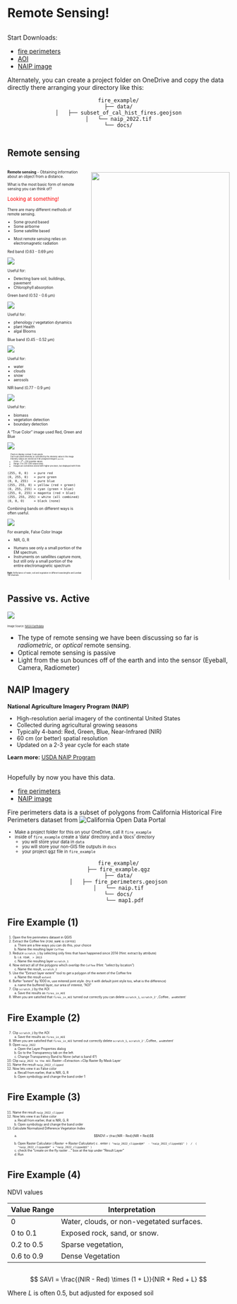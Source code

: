 # Remote Sensing!

## 
Start Downloads:

+ [fire perimeters](https://cpslo-my.sharepoint.com/:u:/g/personal/mthuggin_calpoly_edu/EeI5CefmJnZKgL1EU5lcxDoBiiGvVQrU-7NFUJaSew6ktA?e=ls6lkO)
+ [AOI]()
+ [NAIP image]()

Alternately, you can create a project folder on OneDrive and copy the data directly there arranging your directory like this:

::: {style="text-align: center;"}
```
fire_example/
├── data/
│   ├── subset_of_cal_hist_fires.geojson
│   └── naip_2022.tif
└── docs/
    
```
:::


## Remote sensing

::: {.columns}

::: {.column width="35%"}
::: {.r-stack style="position: relative; min-height: 400px;"}

::: {.fragment .absolute .fade-in-then-out data-fragment-index="1" style="max-width: 100%; font-size:0.6em;"}
__Remote sensing__ - Obtaining information about an object from a distance.
:::


::: {.fragment .absolute .fade-in-then-out data-fragment-index="2" style="max-width: 100%; font-size:0.6em;"}
What is the most basic form of remote sensing you can think of?
:::

::: {.fragment .absolute .fade-in-then-out data-fragment-index="3" style="max-width: 100%; font-size:0.8em;"}

[Looking at something!]{style="color: red;"}
:::


::: {.fragment .absolute .fade-in-then-out data-fragment-index="4" style="max-width: 100%; font-size:0.6em;"}
There are many different methods of remote sensing.

+ Some ground based
+ Some airborne
+ Some satellite based
:::


::: {.fragment .absolute .fade-in-then-out data-fragment-index="5" style="max-width: 100%; font-size:0.6em;"}
+ Most remote sensing relies on electromagnetic radiation
:::

::: {.fragment .absolute .fade-in-then-out data-fragment-index="6" style="max-width: 100%; font-size:0.6em;"}
Red band (0.63 - 0.69 µm)

![](img/rspec.png)

Useful for:  

+ Detecting bare soil, buildings, pavement
+ Chlorophyll absorption

:::

::: {.fragment .absolute .fade-in-then-out data-fragment-index="7" style="max-width: 100%; font-size:0.6em;"}
Green band (0.52 - 0.6 µm)

![](img/gspec.png)

Useful for:  

+ phenology / vegetation dynamics
+ plant Health
+ algal Blooms
:::

::: {.fragment .absolute .fade-in-then-out data-fragment-index="8" style="max-width: 100%; font-size:0.6em;"}
Blue band (0.45 - 0.52 µm)

![](img/bspec.png)

Useful for:  

+ water
+ clouds 
+ snow
+ aerosols

:::

::: {.fragment .absolute .fade-in-then-out data-fragment-index="9" style="max-width: 100%; font-size:0.6em;"}
NIR band (0.77 - 0.9 µm)


![](img/nirspec.png)

Useful for:  

+ biomass
+ vegetation detection
+ boundary detection
:::

::: {.fragment .absolute .fade-in-then-out data-fragment-index="10" style="max-width: 100%; font-size:0.6em;"}
A "True Color" image used Red, Green and Blue 

![](img/rgbspec.png)

::: {style="font-size:0.5em"}
+ Pixels in display contain 3 sub-pixels
+ Each sub-pixels intensity is controlled by the intensity value in the image
+ Intensity values are stored as 8-bit unsigned integers (`uint8`) 
    + 8 bits = $2^{8}$ = 256 possible values
    + Range: 0 to 255 (256 values total)
    + Images are sometimes _stored_ with higher precision, but displayed with 8 bits
:::

```
(255, 0, 0)   = pure red
(0, 255, 0)   = pure green
(0, 0, 255)   = pure blue
(255, 255, 0) = yellow (red + green)
(0, 255, 255) = cyan (green + blue)
(255, 0, 255) = magenta (red + blue)
(255, 255, 255) = white (all combined)
(0, 0, 0)     = black (none)
```

:::


::: {.fragment .absolute .fade-in-then-out data-fragment-index="11" style="max-width: 100%; font-size:0.6em;"}
Combining bands on different ways is often useful.

![](img/false_spec.png)

For example, False Color Image

+ NIR, G, R           
:::


::: {.fragment .absolute .fade-in-then-out data-fragment-index="12" style="max-width: 100%; font-size:0.6em;"}

+ Humans see only a small portion of the EM spectrum. 
+ Instruments on satellites capture more, but still only a small portion of the entire electromagnetic spectrum

[__Right__:  Reflectance of water, soil and vegetation in different wavelengths and Landsat TM channels.]{style="font-size:0.5em"}
:::

::: 
<!-- end r-stack -->
::: 
<!-- end column -->

::: {.column width="65%"}

::: { .r-stack}

::: {.fragment .absolute .fade-in-then-out data-fragment-index="3"}
![](img/Mother_Bird_by_Keisuke_Aso_Aisawa.jpeg){width="100%" style="max-width: 100%; height: auto; object-fit: contain;"}

::: {.attribution style="font-size:0.4em"}
Image Source: [Wikimedia](https://commons.wikimedia.org/wiki/File:Electromagneticwave3D.gif)
:::  
:::  

::: {.fragment .absolute .fade-in-then-out data-fragment-index="5"}
![](img/Electromagneticwave3D.gif){width="100%" style="max-width: 100%; height: auto; object-fit: contain;"}

::: {.attribution style="font-size:0.4em"}
Image Source: [Wikimedia](https://commons.wikimedia.org/wiki/File:Electromagneticwave3D.gif)
:::  
:::  

::: {.fragment .absolute .fade-in-then-out data-fragment-index="6"}
![](img/red.png)
:::


::: {.fragment .absolute .fade-in-then-out data-fragment-index="7"}
![](img/green.png)
:::


::: {.fragment .absolute .fade-in-then-out data-fragment-index="8"}
![](img/blue.png)
:::

::: {.fragment .absolute .fade-in-then-out data-fragment-index="9"}
![](img/nir.png)
:::

::: {.fragment .absolute .fade-in-then-out data-fragment-index="10"}
![](img/rgb.png)
:::

::: {.fragment .absolute .fade-in-then-out data-fragment-index="11"}
![](img/false.png)
:::


::: {.fragment .absolute .fade-in-then-out data-fragment-index="12"}
![](img/EM_nasa.png){width="100%" style="max-width: 100%; height: auto; object-fit: contain;"}

::: {.attribution style="font-size:0.4em"}
Image Source: [NASA](https://appliedsciences.nasa.gov/sites/default/files/2022-11/Fundamentals_of_RS_Edited_SC.pdf)
:::
:::

::: {.fragment .absolute .fade-in-then-out data-fragment-index="13"}
![](img/spectral_signatures_landsat_450.jpg){width="100%" style="max-width: 100%; height: auto; object-fit: contain;"}

::: {.attribution style="font-size:0.4em"}
Image Source: [SEOS](https://seos-project.eu/classification/classification-c01-p05.html)
:::
:::

:::
<!-- end r-stack -->
::: 
<!-- end column -->

:::
<!-- end columns -->

## Passive vs. Active

::: { .r-stack}

::: {.fragment .absolute .fade-in-then-out data-fragment-index="1"}
![](img/active-passive-remote-sensing.png)

::: {.attribution style="font-size:0.4em"}
Image Source: [NASA Earthdata](https://www.earthdata.nasa.gov/learn/earth-observation-data-basics/remote-sensing)
:::

:::

::: {.fragment .absolute .fade-in data-fragment-index="2"}
+ The type of remote sensing we have been discussing so far is _radiometric_, or _optical_ remote sensing. 
+ Optical remote sensing is passive 
+ Light from the sun bounces off of the earth and into the sensor (Eyeball, Camera, Radiometer)
:::


:::

## NAIP Imagery

::: {style="font-size:0.9em"}
**National Agriculture Imagery Program (NAIP)**

+ High-resolution aerial imagery of the continental United States
+ Collected during agricultural growing seasons
+ Typically 4-band: Red, Green, Blue, Near-Infrared (NIR)
+ 60 cm (or better) spatial resolution
+ Updated on a 2-3 year cycle for each state

**Learn more:** [USDA NAIP Program](https://www.fsa.usda.gov/programs-and-services/aerial-photography/imagery-programs/naip-imagery/)
:::

## 

::: { .r-stack}

::: {.fragment .absolute .fade-in-then-out data-fragment-index="1"}
Hopefully by now you have this data.


+ [fire perimeters](https://cpslo-my.sharepoint.com/:u:/g/personal/mthuggin_calpoly_edu/EeI5CefmJnZKgL1EU5lcxDoBiiGvVQrU-7NFUJaSew6ktA?e=ls6lkO)
+ [NAIP image](https://cpslo-my.sharepoint.com/:i:/g/personal/mthuggin_calpoly_edu/EbhJfgpJKspBkSC4ftohoacBMEmd3DRxG32-Lxr4qIDDQA?e=Swa8t0)

[Fire perimeters data is a subset of polygons from California Historical Fire Perimeters dataset from ![California Open Data Portal](https://data.ca.gov/group/fire)]{style="font-size:0.3.5em"}

:::

::: {.fragment .absolute .fade-in-then-out data-fragment-index="2"}

::: {style="font-size:0.7em"}
+ Make a project folder for this on your OneDrive, call it `fire_example`
+ inside of  `fire_example` create a 'data' directory and a 'docs' directory
    - you will store your data in `data`
    - you will store your non-GIS file outputs in `docs`
    - your project qgz file in `fire_example`
:::

::: {style="text-align: center;"}
```
fire_example/
├── fire_example.qgz
├── data/
│   ├── fire_perimeters.geojson
│   └── naip.tif
└── docs/
    └── map1.pdf
```
:::

:::

:::
<!-- end r-stack -->

##  Fire Example (1)

::: {style="font-size:0.5em"}
1. Open the fire perimeters dataset in QGIS
2. Extract the Coffee fire (`FIRE_NAME` is `COFFEE`) 
    a. There are a few ways you can do this, your choice
    b. Name the resulting layer `Coffee`
3. Reduce `scratch_1` by selecting only fires that have happened since 2014 (Hint: extract by attribute)
    b. i.e. `YEAR_ > 2013`
    a. Name the resulting layer `scratch_1`
4. Now extract all of the polygons which _overlap_ the `Coffee` (Hint: "select by location")
    c. Name the result, `scratch_2`
5. Use the "Extract layer extent" tool to get a polygon of the extent of the Coffee fire
    a. Name the result `extent`
6. Buffer "extent" by 1000 m, use mitered joint style. (try it with default joint style too, what is the difference)
    a. name the buffered layer, our area of interest, "AOI"
7. Clip `scratch_2` by the AOI
    a. Save the results as `fires_in_AOI`
8. When you are satisfied that `fires_in_AOI` turned out correctly you can delete `scratch_1`, `scratch_2', `Coffee`, and `extent`
::: 


## Fire Example (2)

::: {style="font-size:0.5em"}
7. Clip `scratch_2` by the AOI
    a. Save the results as `fires_in_AOI`
8. When you are satisfied that `fires_in_AOI` turned out correctly delete `scratch_1`, `scratch_2', `Coffee`, and `extent`
9. Open `naip_2022`
    a. Open the Layer Properties dialog 
    b. Go to the Transparency tab on the left.
    c. Change Transparency Band to None (what is band 4?)
10. Clip `naip_2022 to the AOI.  `Raster` -> `Extraction` -> `Clip Raster By Mask Layer`
11. Name the result `naip_2022_clipped`
12. Now lets view it as False color
    a. Recall from earlier, that is NIR, G, R
    b. Open symbology and change the band order
1

:::

## Fire Example (3)
::: {style="font-size:0.5em"}
11. Name the result `naip_2022_clipped`
12. Now lets view it as False color
    a. Recall from earlier, that is NIR, G, R
    b. Open symbology and change the band order
13. Calculate Normalized Difference Vegetation Index
    a. $$NDVI = \frac{NIR - Red}{NIR + Red}$$
    b. Open Raster Calculator ( _Raster_ -> _Raster Calculator_)
    c . enter ` ( "naip_2022_clipped@4"  - "naip_2022_clipped@1" )  /  ( "naip_2022_clipped@4" + "naip_2022_clipped@1" )` 
    d. check the "create on the fly raster ..." box at the top under "Result Layer"
    e. Run

:::

## Fire Example (4)

NDVI values

| Value Range | Interpretation |
|-------------|----------------|
| 0 | Water, clouds, or non-vegetated surfaces.|
| 0 to 0.1 | Exposed rock, sand, or snow. |
| 0.2 to 0.5 | Sparse vegetation, |
| 0.6 to 0.9 | Dense Vegetation |

## 

$$
SAVI = \frac{(NIR - Red) \times (1 + L)}{NIR + Red + L} 
$$

Where $L$ is often 0.5, but adjusted for exposed soil